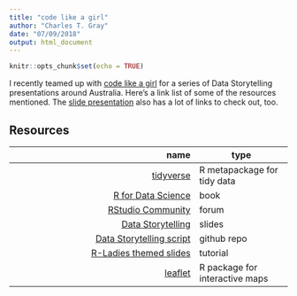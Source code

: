 ```yaml
---
title: "code like a girl"
author: "Charles T. Gray"
date: "07/09/2018"
output: html_document
---
```


```r
knitr::opts_chunk$set(echo = TRUE)
```

I recently teamed up with [code like a girl](https://codelikeagirl.org/) for a series of Data Storytelling presentations around Australia. Here's a link list of some of the resources mentioned. The [slide presentation](http://cantabile.rbind.io/talks/clg/slides) also has a lot of links to check out, too.   

## Resources 

name | type
-:|-
[tidyverse](https://www.tidyverse.org/) | R metapackage for tidy data
[R for Data Science](http://r4ds.had.co.nz/) | book
[RStudio Community](https://community.rstudio.com/) | forum
[Data Storytelling](http://cantabile.rbind.io/talks/clg/slides) | slides
[Data Storytelling script](https://github.com/softloud/etudes/blob/master/recital/clg.Rmd) | github repo
[R-Ladies themed slides](https://alison.rbind.io/post/r-ladies-slides/) | tutorial
[leaflet](https://rstudio.github.io/leaflet/) | R package for interactive maps

